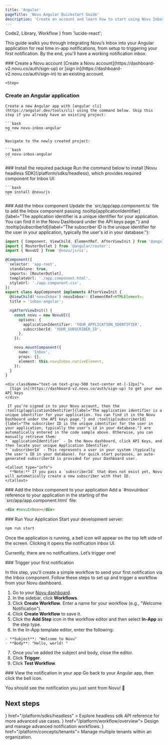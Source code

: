 ```yaml
---
title: 'Angular'
pageTitle: 'Novu Angular Quickstart Guide'
description: 'Create an account and learn how to start using Novu Inbox Notification in your angular application.'
---
```


  Code2,
  Library,
  Workflow
} from 'lucide-react';

This guide walks you through integrating Novu’s Inbox into your Angular application for real time in-app notifications, from setup to triggering your first notification. By the end, you'll have a working notification inbox.

<Steps>
  <Step>
  ### Create a Novu account
    [Create a Novu account](https://dashboard-v2.novu.co/auth/sign-up) or [sign in](https://dashboard-v2.novu.co/auth/sign-in) to an existing account.
  </Step>

    <Step>
  ### Create an Angular application
    Create a new Angular app with [angular cli](https://angular.dev/tools/cli) using the command below. Skip this step if you already have an existing project:

    ```bash
    ng new novu-inbox-angular
    ```

    Navigate to the newly created project:

    ```bash
    cd novu-inbox-angular
    ```
  </Step>

  <Step>
  ### Install the required package
  Run the command below to install [Novu headless SDK](/platform/sdks/headless), which provides required component for Inbox UI:

    ```bash
    npm install @novu/js
    ```
  </Step>


  <Step>
  ### Add the Inbox component
  Update the `src/app/app.component.ts` file to add the Inbox component passing :tooltip[applicationIdentifier]{label="The application identifier is a unique identifier for your application. You can find it in the Novu Dashboard under the API keys page."} and :tooltip[subscriberId]{label="The subscriber ID is the unique identifier for the user in your application, typically the user's id in your database."}:

```ts title="src/app/app.component.ts"
import { Component, ViewChild, ElementRef, AfterViewInit } from '@angular/core';
import { RouterOutlet } from '@angular/router';
import { NovuUI } from '@novu/js/ui';

@Component({
  selector: 'app-root',
  standalone: true,
  imports: [RouterOutlet],
  templateUrl: './app.component.html',
  styleUrl: './app.component.css',
})
export class AppComponent implements AfterViewInit {
  @ViewChild('novuInbox') novuInbox!: ElementRef<HTMLElement>;
  title = 'inbox-angular';

  ngAfterViewInit() {
    const novu = new NovuUI({
      options: {
        applicationIdentifier: 'YOUR_APPLICATION_IDENTIFIER',
        subscriberId: 'YOUR_SUBSCRIBER_ID',
      },
    });

    novu.mountComponent({
      name: 'Inbox',
      props: {},
      element: this.novuInbox.nativeElement,
    });
  }
}
```
    <div className="text-sm text-gray-500 text-center mt-[-12px]">
      [Sign in](https://dashboard-v2.novu.co/auth/sign-up) to get your own API keys
    </div>

     If you’re signed in to your Novu account, then the :tooltip[applicationIdentifier]{label="The application identifier is a unique identifier for your application. You can find it in the Novu Dashboard under the API keys page."} and :tooltip[subscriberId]{label="The subscriber ID is the unique identifier for the user in your application, typically the user's id in your database."} are automatically entered in the code sample above. Otherwise, you can manually retrieve them:
    * `applicationIdentifier` - In the Novu dashboard, click API Keys, and then locate your unique Application Identifier.
    * `subscriberId` - This represents a user in your system (typically the user's ID in your database). For quick start purposes, an auto-generated subscriberId is provided for your Dashboard user.

    <Callout type="info">
      **Note:** If you pass a `subscriberId` that does not exist yet, Novu will automatically create a new subscriber with that ID.
    </Callout>

  </Step>

  <Step>
  ### Add the Inbox component to your application
  Add a `#novuInbox` reference to your application in the starting of the `src/app/app.component.html` file:

  ```html title="src/app/app.component.html"
  <div #novuInbox></div>
  ```
  </Step>

  <Step>
  ### Run Your Application
  Start your development server:

  ```bash
  npm run start
  ```
  Once the application is running, a bell icon will appear on the top left side of the screen. Clicking it opens the notification inbox UI.

  Currently, there are no notifications. Let’s trigger one!

  </Step>

  <Step>
  ### Trigger your first notification

  In this step, you'll create a simple workflow to send your first notification via the Inbox component. Follow these steps to set up and trigger a workflow from your Novu dashboard.

  1. Go to your [Novu dashboard](https://dashboard-v2.novu.co/auth/sign-in).
  2. In the sidebar, click **Workflows**.
  3. Click **Create Workflow**. Enter a name for your workflow (e.g., "Welcome Notification").
  4. Click **Create Workflow** to save it.
  5. Click the **Add Step** icon in the workflow editor and then select **In-App** as the step type.
  6. In the In-App template editor, enter the following:

    - **Subject**: "Welcome to Novu"
    - **Body**: "Hello, world! "

  7. Once you’ve added the subject and body, close the editor.
  8. Click **Trigger**.
  9. Click **Test Workflow**.

  </Step>

  <Step>
  ###  View the notification in your app
  Go back to your Angular app, then click the bell icon.

  You should see the notification you just sent from Novu! 🎉

  </Step>
</Steps>


## Next steps

<Cards cols={2}>
  <Card
    title="Headless SDK API Reference"
    icon={<Library />}
    href="/platform/sdks/headless"
  >
    Explore headless sdk API reference for more advanced use cases.
  </Card>
  <Card title="Build Workflow" icon={<Workflow />} href="/platform/workflow/overview">
     Design and manage advanced notification workflows.
  </Card>
  <Card title="Multi Tenancy" icon={<Code2 />} href="/platform/concepts/tenants">
    Manage multiple tenants within an organization.
  </Card>
</Cards>